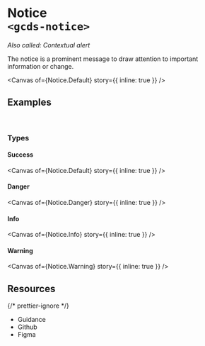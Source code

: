 
<Meta of={Notice} name="Overview" />

# Notice<br/>`<gcds-notice>`

_Also called: Contextual alert_

The notice is a prominent message to draw attention to important information or change. 

<Canvas of={Notice.Default} story={{ inline: true }} />

## Examples

<br />

### Types

#### Success

<Canvas of={Notice.Default} story={{ inline: true }} />

#### Danger

<Canvas of={Notice.Danger} story={{ inline: true }} />

#### Info

<Canvas of={Notice.Info} story={{ inline: true }} />

#### Warning

<Canvas of={Notice.Warning} story={{ inline: true }} />

## Resources

{/* prettier-ignore */}
<ul className="resources-list">
  <li>
    <gcds-link size="regular" href="https://design-system.alpha.canada.ca/en/components/notice/" target="_blank">Guidance</gcds-link>
  </li>
  <li>
    <gcds-link size="regular" href="https://github.com/cds-snc/gcds-components/tree/main/packages/web/src/components/gcds-notice" target="_blank">Github</gcds-link>
  </li>
  <li>
    <gcds-link size="regular" href="https://www.figma.com/design/mh2maMG2NBtk41k1O1UGHV/GC-Design-System?node-id=23721-2461&t=UuX7lLupz0VikUxZ-0" target="_blank">Figma</gcds-link>
  </li>
</ul>
